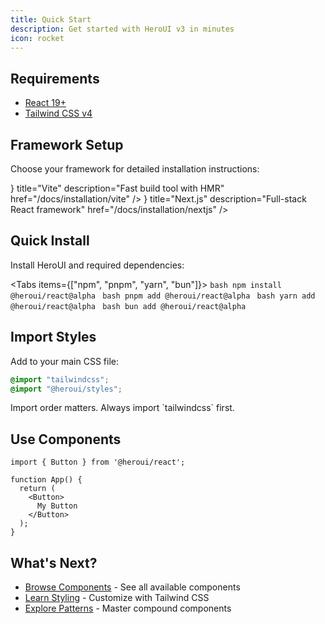 ```yaml
---
title: Quick Start
description: Get started with HeroUI v3 in minutes
icon: rocket
---
```


## Requirements

- [React 19+](https://reactjs.org/)
- [Tailwind CSS v4](https://tailwindcss.com/)

## Framework Setup

Choose your framework for detailed installation instructions:

<Cards>
  <Card
    icon={<Icon icon="simple-icons:vite" />}
    title="Vite"
    description="Fast build tool with HMR"
    href="/docs/installation/vite"
  />
  <Card
    icon={<Icon icon="lineicons:nextjs" />}
    title="Next.js"
    description="Full-stack React framework"
    href="/docs/installation/nextjs"
  />
</Cards>


## Quick Install

Install HeroUI and required dependencies:

<Tabs items={["npm", "pnpm", "yarn", "bun"]}>
  <Tab value="npm">
    ```bash
    npm install @heroui/react@alpha
    ```
  </Tab>
  <Tab value="pnpm">
    ```bash
    pnpm add @heroui/react@alpha
    ```
  </Tab>
  <Tab value="yarn">
    ```bash
    yarn add @heroui/react@alpha
    ```
  </Tab>
  <Tab value="bun">
    ```bash
    bun add @heroui/react@alpha
    ```
  </Tab>
</Tabs>

## Import Styles

Add to your main CSS file:

```css
@import "tailwindcss";
@import "@heroui/styles";
```

<Callout type="warning">
  Import order matters. Always import `tailwindcss` first.
</Callout>

## Use Components

```tsx
import { Button } from '@heroui/react';

function App() {
  return (
    <Button>
      My Button
    </Button>
  );
}
```

## What's Next?

- [Browse Components](/docs/components) - See all available components
- [Learn Styling](/docs/handbook/styling) - Customize with Tailwind CSS
- [Explore Patterns](/docs/handbook/composition) - Master compound components